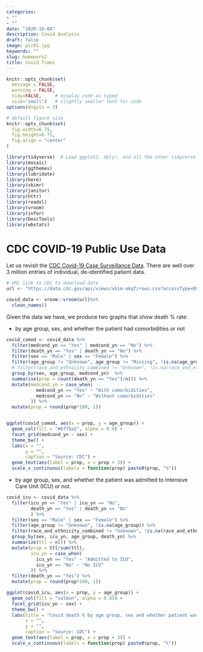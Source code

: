```yaml
---
categories:
- ""
- ""
date: "2020-10-04"
description: Covid Analysis
draft: false
image: pic01.jpg
keywords: ""
slug: homework2
title: Covid Times
---
```



```r
knitr::opts_chunk$set(
  message = FALSE, 
  warning = FALSE, 
  tidy=FALSE,     # display code as typed
  size="small")   # slightly smaller font for code
options(digits = 3)

# default figure size
knitr::opts_chunk$set(
  fig.width=6.75, 
  fig.height=6.75,
  fig.align = "center"
)
```

```r

library(tidyverse)  # Load ggplot2, dplyr, and all the other tidyverse packages
library(mosaic)
library(ggthemes)
library(lubridate)
library(here)
library(skimr)
library(janitor)
library(httr)
library(readxl)
library(vroom)
library(infer)
library(DescTools)
library(wbstats)

```


# CDC COVID-19 Public Use Data

Let us revisit the [CDC Covid-19 Case Surveillance Data](https://data.cdc.gov/Case-Surveillance/COVID-19-Case-Surveillance-Public-Use-Data/vbim-akqf). There are well over 3 million entries of individual, de-identified patient data.

```r

# URL link to CDC to download data
url <- "https://data.cdc.gov/api/views/vbim-akqf/rows.csv?accessType=DOWNLOAD"

covid_data <- vroom::vroom(url)%>%
  clean_names()

```

Given the data we have, we produce two graphs that show death % rate:

- by age group, sex, and whether the patient had comorbidities or not

```r

covid_comod <- covid_data %>% 
  filter(medcond_yn == "Yes" | medcond_yn == "No") %>% 
  filter(death_yn == "Yes" | death_yn == "No") %>% 
  filter(sex == "Male" | sex == "Female") %>%
  filter(age_group != "Unknown", age_group != "Missing", !is.na(age_group)) %>% 
  # filter(race_and_ethnicity_combined != "Unknown", !is.na(race_and_ethnicity_combined)) %>%
  group_by(sex, age_group, medcond_yn)  %>%
  summarise(prop = count(death_yn == "Yes")/n()) %>% 
  mutate(medcond_yn = case_when(
           medcond_yn == "Yes" ~ "With comorbidities",
           medcond_yn == "No" ~ "Without comorbidities"
         )) %>%
  mutate(prop = round(prop*100, 1))


ggplot(covid_comod, aes(x = prop, y = age_group)) +
  geom_col(fill = "#6f7ba2", alpha = 0.9) +
  facet_grid(medcond_yn ~ sex) +
  theme_bw() +
  labs(x = "",
       y = "",
       caption = "Source: CDC") +
  geom_text(aes(label = prop, x = prop + 3)) +
  scale_x_continuous(labels = function(prop) paste0(prop, "%"))

```


- by age group, sex, and whether the patient was admitted to Intensive Care Unit (ICU) or not.


```r

covid_icu <- covid_data %>% 
  filter(icu_yn == "Yes" | icu_yn == "No",
         death_yn == "Yes" | death_yn == "No"
         ) %>% 
  filter(sex == "Male" | sex == "Female") %>% 
  filter(age_group != "Unknown", !is.na(age_group)) %>% 
  filter(race_and_ethnicity_combined != "Unknown", !is.na(race_and_ethnicity_combined)) %>%
  group_by(sex, icu_yn, age_group, death_yn) %>% 
  summarize(ttl = n()) %>% 
  mutate(prop = ttl/sum(ttl),
         icu_yn = case_when(
           icu_yn == "Yes" ~ "Admitted to ICU",
           icu_yn == "No" ~ "No ICU"
         )) %>% 
  filter(death_yn == "Yes") %>% 
  mutate(prop = round(prop*100, 1))

ggplot(covid_icu, aes(x = prop, y = age_group)) +
  geom_col(fill = "salmon", alpha = 0.85) +
  facet_grid(icu_yn ~ sex) +
  theme_bw() +
  labs(title = "Covid death % by age group, sex and whether patient was admitted to ICU",
       x = "",
       y = "",
       caption = "Source: CDC") +
  geom_text(aes(label = prop, x = prop + 3)) +
  scale_x_continuous(labels = function(prop) paste0(prop, "%"))

```


